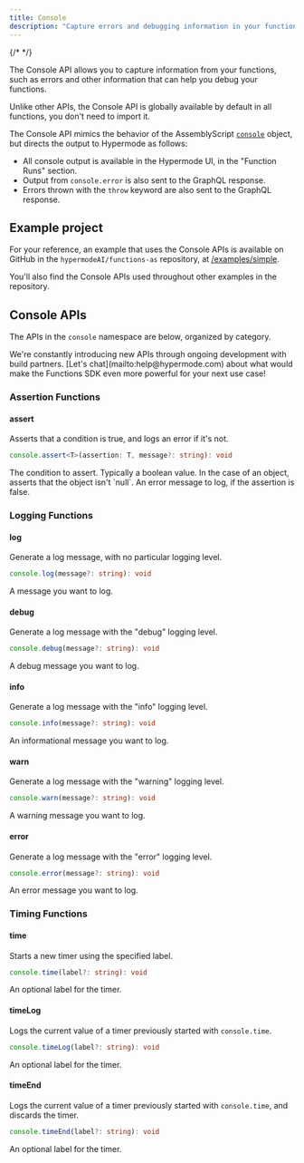```yaml
---
title: Console
description: "Capture errors and debugging information in your functions."
---
```


{/* <!-- vale Google.Headings = NO --> */}

The Console API allows you to capture information from your functions, such as errors and
other information that can help you debug your functions.

<Info>

Unlike other APIs, the Console API is globally available by default in all functions, you don't
need to import it.

</Info>

The Console API mimics the behavior of the AssemblyScript [`console`](https://www.assemblyscript.org/stdlib/console.html)
object, but directs the output to Hypermode as follows:

- All console output is available in the Hypermode UI, in the "Function Runs" section.
- Output from `console.error` is also sent to the GraphQL response.
- Errors thrown with the `throw` keyword are also sent to the GraphQL response.

## Example project

For your reference, an example that uses the Console APIs is available on GitHub in the
`hypermodeAI/functions-as` repository, at [/examples/simple](https://github.com/hypermodeAI/functions-as/tree/main/examples/simple).

You'll also find the Console APIs used throughout other examples in the repository.

## Console APIs

The APIs in the `console` namespace are below, organized by category.

<Tip>
  We're constantly introducing new APIs through ongoing development with build
  partners. [Let's chat](mailto:help@hypermode.com) about what would make the
  Functions SDK even more powerful for your next use case!
</Tip>

### Assertion Functions

#### assert

Asserts that a condition is true, and logs an error if it's not.

<CodeGroup>

```ts AssemblyScript
console.assert<T>(assertion: T, message?: string): void
```

</CodeGroup>

<ResponseField name="assertion" type="T" required>
  The condition to assert. Typically a boolean value. In the case of an object,
  asserts that the object isn't `null`.
</ResponseField>

<ResponseField name="message" type="string">
  An error message to log, if the assertion is false.
</ResponseField>

### Logging Functions

#### log

Generate a log message, with no particular logging level.

<CodeGroup>

```ts AssemblyScript
console.log(message?: string): void
```

</CodeGroup>

<ResponseField name="message" type="string">
  A message you want to log.
</ResponseField>

#### debug

Generate a log message with the "debug" logging level.

<CodeGroup>

```ts AssemblyScript
console.debug(message?: string): void
```

</CodeGroup>

<ResponseField name="message" type="string">
  A debug message you want to log.
</ResponseField>

#### info

Generate a log message with the "info" logging level.

<CodeGroup>

```ts AssemblyScript
console.info(message?: string): void
```

</CodeGroup>

<ResponseField name="message" type="string">
  An informational message you want to log.
</ResponseField>

#### warn

Generate a log message with the "warning" logging level.

<CodeGroup>

```ts AssemblyScript
console.warn(message?: string): void
```

</CodeGroup>

<ResponseField name="message" type="string">
  A warning message you want to log.
</ResponseField>

#### error

Generate a log message with the "error" logging level.

<CodeGroup>

```ts AssemblyScript
console.error(message?: string): void
```

</CodeGroup>

<ResponseField name="message" type="string">
  An error message you want to log.
</ResponseField>

### Timing Functions

#### time

Starts a new timer using the specified label.

<CodeGroup>

```ts AssemblyScript
console.time(label?: string): void
```

</CodeGroup>

<ResponseField name="label" type="string">
  An optional label for the timer.
</ResponseField>

#### timeLog

Logs the current value of a timer previously started with `console.time`.

<CodeGroup>

```ts AssemblyScript
console.timeLog(label?: string): void
```

</CodeGroup>

<ResponseField name="label" type="string">
  An optional label for the timer.
</ResponseField>

#### timeEnd

Logs the current value of a timer previously started with `console.time`, and discards the timer.

<CodeGroup>

```ts AssemblyScript
console.timeEnd(label?: string): void
```

</CodeGroup>

<ResponseField name="label" type="string">
  An optional label for the timer.
</ResponseField>
